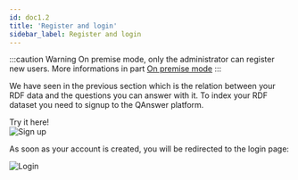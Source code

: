 ```yaml
---
id: doc1.2
title: 'Register and login'
sidebar_label: Register and login
---
```



:::caution Warning
On premise mode, only the administrator can register new users. More informations in part [On premise mode](/Premise-mode/prem1)
:::

We have seen in the previous section which is the relation between your RDF data and the questions you can answer with it.
To index your RDF dataset you need to signup to the QAnswer platform. 

<div style={{ display: 'flex', justifyContent: 'center', marginBottom: '20px' }}>
    <Link
        to='https://app.qanswer.ai/login'
        className="button button--primary button--lg"
    >
        Try it here!
    </Link>
</div>

<Image src='/img/newUI/register.png' alt='Sign up'/>

As soon as your account is created, you will be redirected to the login page:

<Image src='/img/newUI/login.png' alt='Login'/>